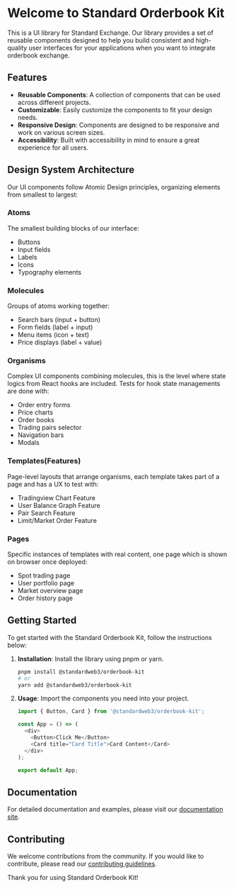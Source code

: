 # Welcome to Standard Orderbook Kit

This is a UI library for Standard Exchange. Our library provides a set of reusable components designed to help you build consistent and high-quality user interfaces for your applications when you want to integrate orderbook exchange.

## Features

- **Reusable Components**: A collection of components that can be used across different projects.
- **Customizable**: Easily customize the components to fit your design needs.
- **Responsive Design**: Components are designed to be responsive and work on various screen sizes.
- **Accessibility**: Built with accessibility in mind to ensure a great experience for all users.

## Design System Architecture

Our UI components follow Atomic Design principles, organizing elements from smallest to largest:

### Atoms

The smallest building blocks of our interface:

- Buttons
- Input fields
- Labels
- Icons
- Typography elements

### Molecules

Groups of atoms working together:

- Search bars (input + button)
- Form fields (label + input)
- Menu items (icon + text)
- Price displays (label + value)

### Organisms

Complex UI components combining molecules, this is the level where state logics from React hooks are included. Tests for hook state managements are done with:

- Order entry forms
- Price charts
- Order books
- Trading pairs selector
- Navigation bars
- Modals

### Templates(Features)

Page-level layouts that arrange organisms, each template takes part of a page and has a UX to test with:

- Tradingview Chart Feature
- User Balance Graph Feature
- Pair Search Feature
- Limit/Market Order Feature

### Pages

Specific instances of templates with real content, one page which is shown on browser once deployed:

- Spot trading page
- User portfolio page
- Market overview page
- Order history page

## Getting Started

To get started with the Standard Orderbook Kit, follow the instructions below:

1. **Installation**: Install the library using pnpm or yarn.

   ```sh
   pnpm install @standardweb3/orderbook-kit
   # or
   yarn add @standardweb3/orderbook-kit

   ```

2. **Usage**: Import the components you need into your project.

   ```javascript
   import { Button, Card } from '@standardweb3/orderbook-kit';

   const App = () => (
     <div>
       <Button>Click Me</Button>
       <Card title="Card Title">Card Content</Card>
     </div>
   );

   export default App;
   ```

## Documentation

For detailed documentation and examples, please visit our [documentation site](https://docs.standardweb3.com).

## Contributing

We welcome contributions from the community. If you would like to contribute, please read our [contributing guidelines](https://github.com/standardweb3/orderbook-kit/CONTRIBUTING.md).

Thank you for using Standard Orderbook Kit!
